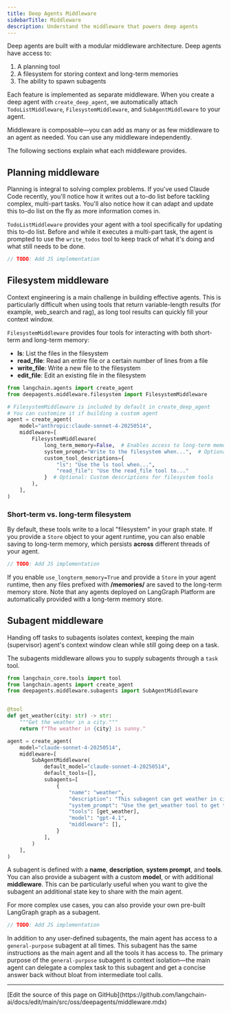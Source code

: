 ```yaml
---
title: Deep Agents Middleware
sidebarTitle: Middleware
description: Understand the middleware that powers deep agents
---
```


Deep agents are built with a modular middleware architecture. Deep agents have access to:

1. A planning tool
2. A filesystem for storing context and long-term memories
3. The ability to spawn subagents

Each feature is implemented as separate middleware. When you create a deep agent with `create_deep_agent`, we automatically attach `TodoListMiddleware`, `FilesystemMiddleware`, and `SubAgentMiddleware` to your agent.

Middleware is composable—you can add as many or as few middleware to an agent as needed. You can use any middleware independently.

The following sections explain what each middleware provides.

## Planning middleware

Planning is integral to solving complex problems. If you've used Claude Code recently, you'll notice how it writes out a to-do list before tackling complex, multi-part tasks. You'll also notice how it can adapt and update this to-do list on the fly as more information comes in.

`TodoListMiddleware` provides your agent with a tool specifically for updating this to-do list. Before and while it executes a multi-part task, the agent is prompted to use the `write_todos` tool to keep track of what it's doing and what still needs to be done.



```typescript
// TODO: Add JS implementation
```


## Filesystem middleware

Context engineering is a main challenge in building effective agents. This is particularly difficult when using tools that return variable-length results (for example, web_search and rag), as long tool results can quickly fill your context window.

`FilesystemMiddleware` provides four tools for interacting with both short-term and long-term memory:

- **ls**: List the files in the filesystem
- **read_file**: Read an entire file or a certain number of lines from a file
- **write_file**: Write a new file to the filesystem
- **edit_file**: Edit an existing file in the filesystem

```python
from langchain.agents import create_agent
from deepagents.middleware.filesystem import FilesystemMiddleware

# FilesystemMiddleware is included by default in create_deep_agent
# You can customize it if building a custom agent
agent = create_agent(
    model="anthropic:claude-sonnet-4-20250514",
    middleware=[
        FilesystemMiddleware(
            long_term_memory=False,  # Enables access to long-term memory, defaults to False. You must attach a store to use long-term memory.
            system_prompt="Write to the filesystem when...",  # Optional custom addition to the system prompt
            custom_tool_descriptions={
                "ls": "Use the ls tool when...",
                "read_file": "Use the read_file tool to..."
            }  # Optional: Custom descriptions for filesystem tools
        ),
    ],
)
```

### Short-term vs. long-term filesystem

By default, these tools write to a local "filesystem" in your graph state. If you provide a `Store` object to your agent runtime, you can also enable saving to long-term memory, which persists **across** different threads of your agent.



```typescript
// TODO: Add JS implementation
```


If you enable `use_longterm_memory=True` and provide a `Store` in your agent runtime, then any files prefixed with **/memories/** are saved to the long-term memory store. Note that any agents deployed on LangGraph Platform are automatically provided with a long-term memory store.

## Subagent middleware

Handing off tasks to subagents isolates context, keeping the main (supervisor) agent's context window clean while still going deep on a task.

The subagents middleware allows you to supply subagents through a `task` tool.

```python
from langchain_core.tools import tool
from langchain.agents import create_agent
from deepagents.middleware.subagents import SubAgentMiddleware


@tool
def get_weather(city: str) -> str:
    """Get the weather in a city."""
    return f"The weather in {city} is sunny."

agent = create_agent(
    model="claude-sonnet-4-20250514",
    middleware=[
        SubAgentMiddleware(
            default_model="claude-sonnet-4-20250514",
            default_tools=[],
            subagents=[
                {
                    "name": "weather",
                    "description": "This subagent can get weather in cities.",
                    "system_prompt": "Use the get_weather tool to get the weather in a city.",
                    "tools": [get_weather],
                    "model": "gpt-4.1",
                    "middleware": [],
                }
            ],
        )
    ],
)
```

A subagent is defined with a **name**, **description**, **system prompt**, and **tools**. You can also provide a subagent with a custom **model**, or with additional **middleware**. This can be particularly useful when you want to give the subagent an additional state key to share with the main agent.

For more complex use cases, you can also provide your own pre-built LangGraph graph as a subagent.



```typescript
// TODO: Add JS implementation
```


In addition to any user-defined subagents, the main agent has access to a `general-purpose` subagent at all times. This subagent has the same instructions as the main agent and all the tools it has access to. The primary purpose of the `general-purpose` subagent is context isolation—the main agent can delegate a complex task to this subagent and get a concise answer back without bloat from intermediate tool calls.

---

<Callout icon="pen-to-square" iconType="regular">
  [Edit the source of this page on GitHub](https://github.com/langchain-ai/docs/edit/main/src/oss/deepagents/middleware.mdx)
</Callout>
